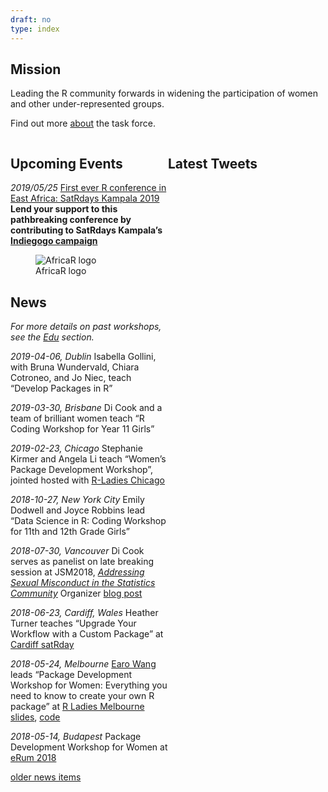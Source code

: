 ```yaml
---
draft: no
type: index
---
```


<meta name="twitter:dnt" content="on">

## Mission

Leading the R community forwards in widening the participation of women and other under-represented groups.

Find out more [about](about) the task force.

<div style = "display: flex; align-items: flexstart;">
<div style = "width:50%">

## Upcoming Events

*2019/05/25* [First ever R conference in East Africa: SatRdays Kampala 2019](https://kampala2019.satrdays.org/) **Lend your support to this pathbreaking conference by contributing to SatRdays Kampala's [Indiegogo campaign](https://www.indiegogo.com/projects/satrdays-kampala-2019-fundraiser#/)**

![AfricaR logo](images/AfricaR.png)


## News

*For more details on past workshops, see the [Edu](edu) section.*

*2019-04-06, Dublin* Isabella Gollini, with Bruna Wundervald, Chiara Cotroneo, and Jo Niec, teach "Develop Packages in R"

*2019-03-30, Brisbane* Di Cook and a team of brilliant women teach "R Coding Workshop for Year 11 Girls"
 
*2019-02-23, Chicago* Stephanie Kirmer and Angela Li teach "Women's Package Development Workshop", jointed hosted with [R-Ladies Chicago](https://rladieschicago.org)

*2018-10-27, New York City* Emily Dodwell and Joyce Robbins lead "Data Science in R: Coding Workshop for 11th and 12th Grade Girls"

*2018-07-30, Vancouver* Di Cook serves as panelist on late breaking session at JSM2018, [*Addressing Sexual Misconduct in the Statistics Community*](http://ww2.amstat.org/meetings/jsm/2018/onlineprogram/AbstractDetails.cfm?abstractid=329833) Organizer [blog post](http://statisticalrecipes.blogspot.com/2018/06/addressing-sexual-misconduct-in.html) 

*2018-06-23, Cardiff, Wales* Heather Turner teaches "Upgrade Your Workflow with a Custom Package" at [Cardiff satRday](https://cardiff2018.satrdays.org/)

*2018-05-24, Melbourne* [Earo Wang](https://earo.me) leads "Package Development Workshop for Women: Everything you need to know to create your own R package" at [R Ladies Melbourne](https://www.meetup.com/en-AU/R-Ladies-Melbourne/events/250196006/) [slides]( http://slides.earo.me/rladies-pkg/#1), [code](https://github.com/earowang/rladies-pkg)

*2018-05-14, Budapest* Package Development Workshop for Women at [eRum 2018](https://2018.erum.io/#talk-2-307)


[older news items](oldnews) 


</div>
<!--https://dev.twitter.com/web/embedded-timelines/parameters -->
<!-- data-tweet-limit="3" -->
<div style = "width:50%">
## Latest Tweets
<a class="twitter-timeline" data-height = "500" data-theme="light" data-chrome="noheader" href="https://twitter.com/R_Forwards" data-dnt="true"></a> <script async defer src="https://platform.twitter.com/widgets.js" charset="utf-8"></script>
</div>
</div>

